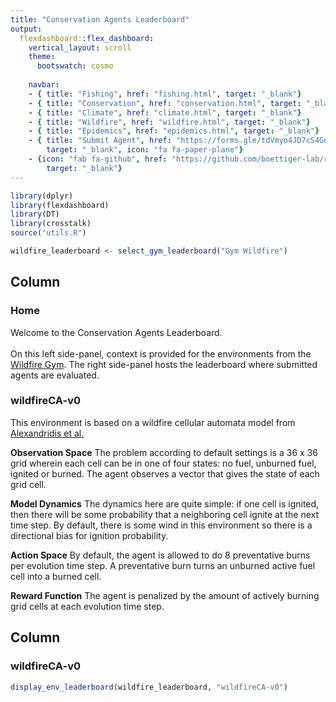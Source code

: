```yaml
---
title: "Conservation Agents Leaderboard"
output:
  flexdashboard::flex_dashboard:
    vertical_layout: scroll
    theme: 
      bootswatch: cosmo
      
    navbar:
    - { title: "Fishing", href: "fishing.html", target: "_blank"}
    - { title: "Conservation", href: "conservation.html", target: "_blank"}
    - { title: "Climate", href: "climate.html", target: "_blank"}
    - { title: "Wildfire", href: "wildfire.html", target: "_blank"}
    - { title: "Epidemics", href: "epidemics.html", target: "_blank"}
    - { title: "Submit Agent", href: "https://forms.gle/tdVmyo4JD7cS4Goo7", 
        target: "_blank", icon: "fa fa-paper-plane"}
    - {icon: "fab fa-github", href: "https://github.com/boettiger-lab/rl-leaderboard",
        target: "_blank"}
---
```

```r
library(dplyr)
library(flexdashboard)
library(DT)
library(crosstalk)
source("utils.R")

wildfire_leaderboard <- select_gym_leaderboard("Gym Wildfire")
```   

Column {.tabset}
-------------------------------------

### Home

Welcome to the Conservation Agents Leaderboard.<br /><br />On this left side-panel, context is provided for the environments from the [Wildfire Gym](https://github.com/boettiger-lab/gym_wildfire). The right side-panel hosts the leaderboard where submitted agents are evaluated.


### wildfireCA-v0

This environment is based on a wildfire cellular automata model from [Alexandridis et al.](https://www.sciencedirect.com/science/article/abs/pii/S0096300308004943) 

**Observation Space** The problem according to default settings is a 36 x 36 grid wherein each cell can be in one of four states: no fuel, unburned fuel, ignited or burned. The agent observes a vector that gives the state of each grid cell.  

**Model Dynamics** The dynamics here are quite simple: if one cell is ignited, then there will be some probability that a neighboring cell ignite at the next time step. By default, there is some wind in this environment so there is a directional bias for ignition probability.

**Action Space** By default, the agent is allowed to do 8 preventative burns per evolution time step. A preventative burn turns an unburned active fuel cell into a burned cell. 

**Reward Function** The agent is penalized by the amount of actively burning grid cells at each evolution time step. 


Column {.tabset}
-------------------------------------
   
### wildfireCA-v0

```r
display_env_leaderboard(wildfire_leaderboard, "wildfireCA-v0")
```
